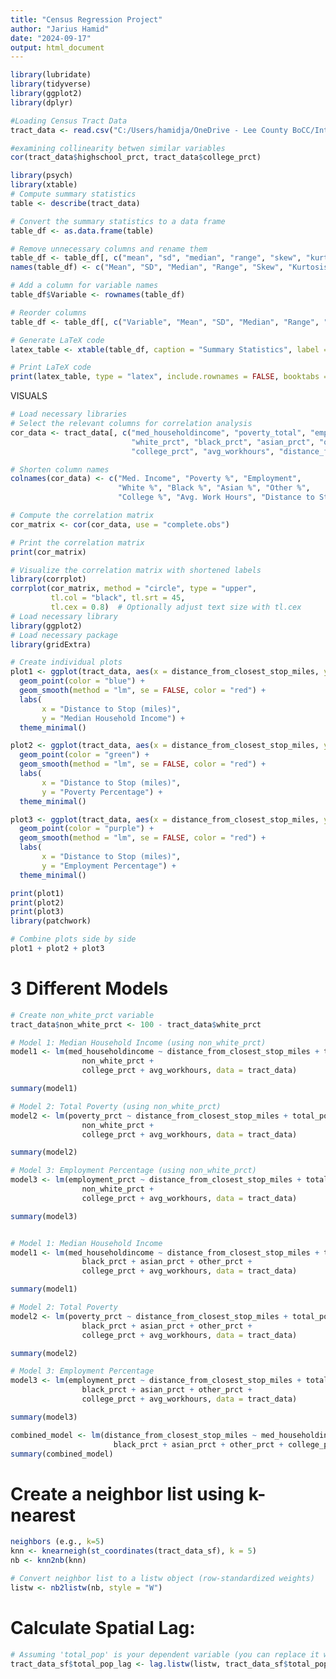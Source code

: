 ---
title: "Census Regression Project"
author: "Jarius Hamid"
date: "2024-09-17"
output: html_document
---

```{r setup, include=FALSE}
library(lubridate)
library(tidyverse)
library(ggplot2)
library(dplyr)

#Loading Census Tract Data
tract_data <- read.csv("C:/Users/hamidja/OneDrive - Lee County BoCC/Intern Project/r_tract.csv")

#examining collinearity betwen similar variables
cor(tract_data$highschool_prct, tract_data$college_prct)
```

```{r Summary Stats}
library(psych)
library(xtable)
# Compute summary statistics
table <- describe(tract_data)

# Convert the summary statistics to a data frame
table_df <- as.data.frame(table)

# Remove unnecessary columns and rename them
table_df <- table_df[, c("mean", "sd", "median", "range", "skew", "kurtosis")]
names(table_df) <- c("Mean", "SD", "Median", "Range", "Skew", "Kurtosis")

# Add a column for variable names
table_df$Variable <- rownames(table_df)

# Reorder columns
table_df <- table_df[, c("Variable", "Mean", "SD", "Median", "Range", "Skew", "Kurtosis")]

# Generate LaTeX code
latex_table <- xtable(table_df, caption = "Summary Statistics", label = "tab:summary_statistics")

# Print LaTeX code
print(latex_table, type = "latex", include.rownames = FALSE, booktabs = TRUE)

```
VISUALS
```{r visuals}
# Load necessary libraries
# Select the relevant columns for correlation analysis
cor_data <- tract_data[, c("med_householdincome", "poverty_total", "employment.total", 
                           "white_prct", "black_prct", "asian_prct", "other_prct", 
                           "college_prct", "avg_workhours", "distance_from_closest_stop_miles", "total_pop")]

# Shorten column names
colnames(cor_data) <- c("Med. Income", "Poverty %", "Employment", 
                        "White %", "Black %", "Asian %", "Other %", 
                        "College %", "Avg. Work Hours", "Distance to Stop (miles)","total_pop")

# Compute the correlation matrix
cor_matrix <- cor(cor_data, use = "complete.obs")

# Print the correlation matrix
print(cor_matrix)

# Visualize the correlation matrix with shortened labels
library(corrplot)
corrplot(cor_matrix, method = "circle", type = "upper", 
         tl.col = "black", tl.srt = 45, 
         tl.cex = 0.8)  # Optionally adjust text size with tl.cex
# Load necessary library
library(ggplot2)
# Load necessary package
library(gridExtra)

# Create individual plots
plot1 <- ggplot(tract_data, aes(x = distance_from_closest_stop_miles, y = med_householdincome)) +
  geom_point(color = "blue") +
  geom_smooth(method = "lm", se = FALSE, color = "red") +
  labs(
       x = "Distance to Stop (miles)",
       y = "Median Household Income") +
  theme_minimal()

plot2 <- ggplot(tract_data, aes(x = distance_from_closest_stop_miles, y = poverty_prct)) +
  geom_point(color = "green") +
  geom_smooth(method = "lm", se = FALSE, color = "red") +
  labs(
       x = "Distance to Stop (miles)",
       y = "Poverty Percentage") +
  theme_minimal()

plot3 <- ggplot(tract_data, aes(x = distance_from_closest_stop_miles, y = employment_prct)) +
  geom_point(color = "purple") +
  geom_smooth(method = "lm", se = FALSE, color = "red") +
  labs(
       x = "Distance to Stop (miles)",
       y = "Employment Percentage") +
  theme_minimal()

print(plot1)
print(plot2)
print(plot3)
library(patchwork)

# Combine plots side by side
plot1 + plot2 + plot3
```

# 3 Different Models
```{r models}

# Create non_white_prct variable
tract_data$non_white_prct <- 100 - tract_data$white_prct

# Model 1: Median Household Income (using non_white_prct)
model1 <- lm(med_householdincome ~ distance_from_closest_stop_miles + total_pop +
                non_white_prct + 
                college_prct + avg_workhours, data = tract_data)

summary(model1)

# Model 2: Total Poverty (using non_white_prct)
model2 <- lm(poverty_prct ~ distance_from_closest_stop_miles + total_pop +
                non_white_prct + 
                college_prct + avg_workhours, data = tract_data)

summary(model2)

# Model 3: Employment Percentage (using non_white_prct)
model3 <- lm(employment_prct ~ distance_from_closest_stop_miles + total_pop +
                non_white_prct + 
                college_prct + avg_workhours, data = tract_data)

summary(model3)


# Model 1: Median Household Income
model1 <- lm(med_householdincome ~ distance_from_closest_stop_miles + total_pop +
                black_prct + asian_prct + other_prct + 
                college_prct + avg_workhours, data = tract_data)

summary(model1)

# Model 2: Total Poverty
model2 <- lm(poverty_prct ~ distance_from_closest_stop_miles + total_pop +
                black_prct + asian_prct + other_prct + 
                college_prct + avg_workhours, data = tract_data)

summary(model2)

# Model 3: Employment Percentage
model3 <- lm(employment_prct ~ distance_from_closest_stop_miles + total_pop +
                black_prct + asian_prct + other_prct + 
                college_prct + avg_workhours, data = tract_data)

summary(model3)

combined_model <- lm(distance_from_closest_stop_miles ~ med_householdincome + poverty_prct + employment_prct + total_pop +
                       black_prct + asian_prct + other_prct + college_prct + avg_workhours, data = tract_data)
summary(combined_model)


```


# Create a neighbor list using k-nearest
```{r spatial weight} 
neighbors (e.g., k=5)
knn <- knearneigh(st_coordinates(tract_data_sf), k = 5)
nb <- knn2nb(knn)

# Convert neighbor list to a listw object (row-standardized weights)
listw <- nb2listw(nb, style = "W")
```

# Calculate Spatial Lag:
```{r spatial weight} 
# Assuming 'total_pop' is your dependent variable (you can replace it with your actual variable)
tract_data_sf$total_pop_lag <- lag.listw(listw, tract_data_sf$total_pop)
```


